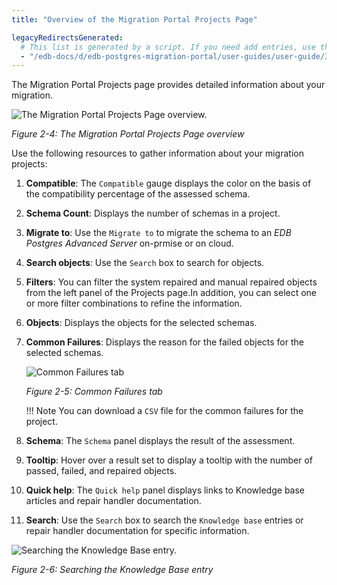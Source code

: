 ```yaml
---
title: "Overview of the Migration Portal Projects Page"

legacyRedirectsGenerated:
  # This list is generated by a script. If you need add entries, use the `legacyRedirects` key.
  - "/edb-docs/d/edb-postgres-migration-portal/user-guides/user-guide/3.1.0/mp_overview_project.html"
---
```


<div id="mp_overview_project" class="registered_link"></div>

The Migration Portal Projects page provides detailed information about your migration.

![The Migration Portal Projects Page overview.](../images/mp_overview_project_numbered.png)

*Figure 2-4: The Migration Portal Projects Page overview*

Use the following resources to gather information about your migration projects:

1.  **Compatible**: The `Compatible` gauge displays the color on the basis of the compatibility percentage of the assessed schema.

2.  **Schema Count**: Displays the number of schemas in a project.

3.  **Migrate to**: Use the `Migrate to` to migrate the schema to an *EDB Postgres Advanced Server* on-prmise or on cloud.

4.  **Search objects**: Use the `Search` box to search for objects.

5.  **Filters**: You can filter the system repaired and manual repaired objects from the left panel of the Projects page.In addition, you can select one or more filter combinations to refine the information.

6.  **Objects**: Displays the objects for the selected schemas.

7.  **Common Failures**: Displays the reason for the failed objects for the selected schemas.

    ![Common Failures tab](../images/mp_whats_new_common_failures.png)

    *Figure 2-5: Common Failures tab*

    !!! Note
        You can download a `CSV` file for the common failures for the project.

8.  **Schema**: The `Schema` panel displays the result of the assessment.

9.  **Tooltip**: Hover over a result set to display a tooltip with the number of passed, failed, and repaired objects.


10. **Quick help**: The `Quick help` panel displays links to Knowledge base articles and repair handler documentation.

11. **Search**: Use the `Search` box to search the `Knowledge base` entries or repair handler documentation for specific information.

![Searching the Knowledge Base entry.](../images/mp_overview_project_kb.png)

*Figure 2-6: Searching the Knowledge Base entry*
